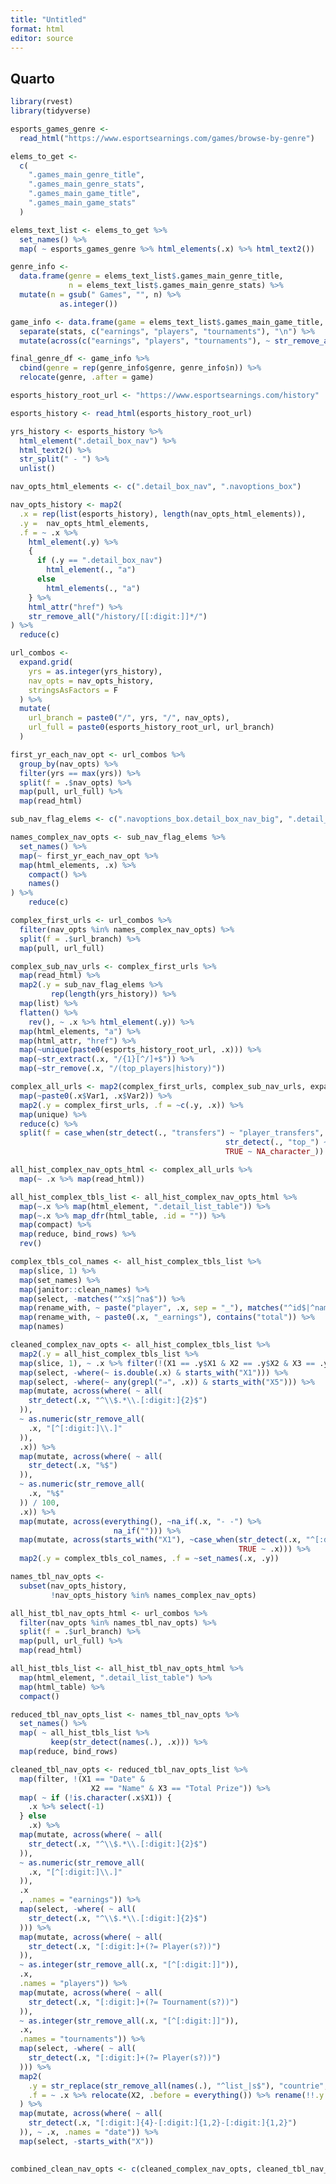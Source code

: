 ```yaml
---
title: "Untitled"
format: html
editor: source
---
```


## Quarto

```r

library(rvest)
library(tidyverse)

```

```r

esports_games_genre <-
  read_html("https://www.esportsearnings.com/games/browse-by-genre")

elems_to_get <-
  c(
    ".games_main_genre_title",
    ".games_main_genre_stats",
    ".games_main_game_title",
    ".games_main_game_stats"
  )

elems_text_list <- elems_to_get %>%
  set_names() %>%
  map( ~ esports_games_genre %>% html_elements(.x) %>% html_text2())

genre_info <-
  data.frame(genre = elems_text_list$.games_main_genre_title,
             n = elems_text_list$.games_main_genre_stats) %>%
  mutate(n = gsub(" Games", "", n) %>%
           as.integer())

game_info <- data.frame(game = elems_text_list$.games_main_game_title, stats = elems_text_list$.games_main_game_stats) %>% 
  separate(stats, c("earnings", "players", "tournaments"), "\n") %>% 
  mutate(across(c("earnings", "players", "tournaments"), ~ str_remove_all(.x, "[^[:digit:]\\.]") %>% as.numeric()))

final_genre_df <- game_info %>% 
  cbind(genre = rep(genre_info$genre, genre_info$n)) %>% 
  relocate(genre, .after = game)

```

```r

esports_history_root_url <- "https://www.esportsearnings.com/history"

esports_history <- read_html(esports_history_root_url)

yrs_history <- esports_history %>%
  html_element(".detail_box_nav") %>%
  html_text2() %>%
  str_split(" - ") %>%
  unlist()

nav_opts_html_elements <- c(".detail_box_nav", ".navoptions_box")

nav_opts_history <- map2(
  .x = rep(list(esports_history), length(nav_opts_html_elements)),
  .y =  nav_opts_html_elements,
  .f = ~ .x %>%
    html_element(.y) %>%
    {
      if (.y == ".detail_box_nav")
        html_element(., "a")
      else
        html_elements(., "a")
    } %>%
    html_attr("href") %>%
    str_remove_all("/history/[[:digit:]]*/")
) %>%
  reduce(c)

```


```r

url_combos <-
  expand.grid(
    yrs = as.integer(yrs_history),
    nav_opts = nav_opts_history,
    stringsAsFactors = F
  ) %>%
  mutate(
    url_branch = paste0("/", yrs, "/", nav_opts),
    url_full = paste0(esports_history_root_url, url_branch)
  )

```


```r

first_yr_each_nav_opt <- url_combos %>%
  group_by(nav_opts) %>% 
  filter(yrs == max(yrs)) %>% 
  split(f = .$nav_opts) %>%
  map(pull, url_full) %>% 
  map(read_html) 

sub_nav_flag_elems <- c(".navoptions_box.detail_box_nav_big", ".detail_list_table_nav") 

names_complex_nav_opts <- sub_nav_flag_elems %>% 
  set_names() %>% 
  map(~ first_yr_each_nav_opt %>% 
  map(html_elements, .x) %>% 
    compact() %>% 
    names()
) %>% 
    reduce(c)

```


```r

complex_first_urls <- url_combos %>%
  filter(nav_opts %in% names_complex_nav_opts) %>%
  split(f = .$url_branch) %>% 
  map(pull, url_full)

complex_sub_nav_urls <- complex_first_urls %>%
  map(read_html) %>% 
  map2(.y = sub_nav_flag_elems %>% 
         rep(length(yrs_history)) %>% 
  map(list) %>% 
  flatten() %>% 
    rev(), ~ .x %>% html_element(.y)) %>% 
  map(html_elements, "a") %>% 
  map(html_attr, "href") %>% 
  map(~unique(paste0(esports_history_root_url, .x))) %>% 
  map(~str_extract(.x, "/{1}[^/]+$")) %>% 
  map(~str_remove(.x, "/(top_players|history)"))

complex_all_urls <- map2(complex_first_urls, complex_sub_nav_urls, expand.grid) %>% 
  map(~paste0(.x$Var1, .x$Var2)) %>% 
  map2(.y = complex_first_urls, .f = ~c(.y, .x)) %>% 
  map(unique) %>% 
  reduce(c) %>% 
  split(f = case_when(str_detect(., "transfers") ~ "player_transfers",
                                                str_detect(., "top_") ~ "top_players",
                                                TRUE ~ NA_character_))

```


```r

all_hist_complex_nav_opts_html <- complex_all_urls %>% 
  map(~ .x %>% map(read_html))

all_hist_complex_tbls_list <- all_hist_complex_nav_opts_html %>% 
  map(~.x %>% map(html_element, ".detail_list_table")) %>%
  map(~.x %>% map_dfr(html_table, .id = "")) %>%
  map(compact) %>% 
  map(reduce, bind_rows) %>% 
  rev()

```


```r

complex_tbls_col_names <- all_hist_complex_tbls_list %>% 
  map(slice, 1) %>% 
  map(set_names) %>% 
  map(janitor::clean_names) %>% 
  map(select, -matches("^x$|^na$")) %>% 
  map(rename_with, ~ paste("player", .x, sep = "_"), matches("^id$|^name$")) %>% 
  map(rename_with, ~ paste0(.x, "_earnings"), contains("total")) %>% 
  map(names)

cleaned_complex_nav_opts <- all_hist_complex_tbls_list %>% 
  map2(.y = all_hist_complex_tbls_list %>% 
  map(slice, 1), ~ .x %>% filter(!(X1 == .y$X1 & X2 == .y$X2 & X3 == .y$X3 & X4 == .y$X4 & X5 == .y$X5 & X6 == .y$X6))) %>% 
  map(select, -where(~ is.double(.x) & starts_with("X1"))) %>% 
  map(select, -where(~ any(grepl("⇒", .x)) & starts_with("X5"))) %>% 
  map(mutate, across(where( ~ all(
    str_detect(.x, "^\\$.*\\.[:digit:]{2}$")
  )),
  ~ as.numeric(str_remove_all(
    .x, "[^[:digit:]\\.]"
  )),
  .x)) %>% 
  map(mutate, across(where( ~ all(
    str_detect(.x, "%$")
  )),
  ~ as.numeric(str_remove_all(
    .x, "%$"
  )) / 100,
  .x)) %>% 
  map(mutate, across(everything(), ~na_if(.x, "- -") %>% 
                       na_if(""))) %>% 
  map(mutate, across(starts_with("X1"), ~case_when(str_detect(.x, "^[:digit:]{4}-[:digit:]{2}$") ~ paste0(.x, "-01"),
                                                   TRUE ~ .x))) %>% 
  map2(.y = complex_tbls_col_names, .f = ~set_names(.x, .y))

```


```r

names_tbl_nav_opts <-
  subset(nav_opts_history,
         !nav_opts_history %in% names_complex_nav_opts)

all_hist_tbl_nav_opts_html <- url_combos %>%
  filter(nav_opts %in% names_tbl_nav_opts) %>%
  split(f = .$url_branch) %>%
  map(pull, url_full) %>%
  map(read_html)

all_hist_tbls_list <- all_hist_tbl_nav_opts_html %>%
  map(html_element, ".detail_list_table") %>%
  map(html_table) %>%
  compact()

reduced_tbl_nav_opts_list <- names_tbl_nav_opts %>%
  set_names() %>%
  map( ~ all_hist_tbls_list %>%
         keep(str_detect(names(.), .x))) %>%
  map(reduce, bind_rows)

```


```r

cleaned_tbl_nav_opts <- reduced_tbl_nav_opts_list %>%
  map(filter, !(X1 == "Date" &
                  X2 == "Name" & X3 == "Total Prize")) %>%
  map( ~ if (!is.character(.x$X1)) {
    .x %>% select(-1)
  } else
    .x) %>%
  map(mutate, across(where( ~ all(
    str_detect(.x, "^\\$.*\\.[:digit:]{2}$")
  )),
  ~ as.numeric(str_remove_all(
    .x, "[^[:digit:]\\.]"
  )),
  .x
  , .names = "earnings")) %>%
  map(select, -where( ~ all(
    str_detect(.x, "^\\$.*\\.[:digit:]{2}$")
  ))) %>%
  map(mutate, across(where( ~ all(
    str_detect(.x, "[:digit:]+(?= Player(s?))")
  )),
  ~ as.integer(str_remove_all(.x, "[^[:digit:]]")),
  .x,
  .names = "players")) %>%
  map(mutate, across(where( ~ all(
    str_detect(.x, "[:digit:]+(?= Tournament(s?))")
  )),
  ~ as.integer(str_remove_all(.x, "[^[:digit:]]")),
  .x,
  .names = "tournaments")) %>%
  map(select, -where( ~ all(
    str_detect(.x, "[:digit:]+(?= Player(s?))")
  ))) %>%
  map2(
    .y = str_replace(str_remove_all(names(.), "^list_|s$"), "countrie", "country"),
    .f = ~ .x %>% relocate(X2, .before = everything()) %>% rename(!!.y := X2)
  ) %>%
  map(mutate, across(where( ~ all(
    str_detect(.x, "[:digit:]{4}-[:digit:]{1,2}-[:digit:]{1,2}")
  )), ~ .x, .names = "date")) %>%
  map(select, -starts_with("X"))
    
```

```r

combined_clean_nav_opts <- c(cleaned_complex_nav_opts, cleaned_tbl_nav_opts)

```
